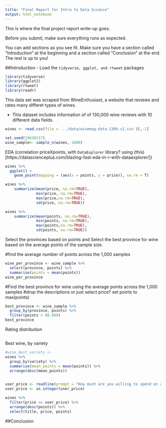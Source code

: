 ```yaml
---
title: "Final Report for Intro to Data Science"
output: html_notebook
---
```

This is where the final project report write-up goes. 

Before you submit, make sure everything runs as expected.

You can add sections as you see fit. Make sure you have a section called "Introduction" at the beginning and a section called "Conclusion" at the end. The rest is up to you!



##Introduction
- Load the `tidyverse, ggplot, and rtweet` packages
```r
library(tidyverse)
library(ggplot2)
library(rtweet)
library(readr)
```


This data set was scraped from WineEnthusiast, a website that reviews and rates many differet types of wines.  

- This dataset includes information of of 130,000 wine reviews with 10 different data fields. 
  

```r
wines <- read.csv(file = '../data/winemag-data-130k-v2.csv')[,-1]
```

```r
set.seed(19630217)
wine_sample<- sample_n(wines, 1000)
```

EDA (correlation priceXpoints, with ```DataExplorer``` library? using (this)[https://datascienceplus.com/blazing-fast-eda-in-r-with-dataexplorer/])
```r
wines %>% 
  ggplot() +
    geom_point(mapping = (aes(x = points, y = price)), na.rm = T)
```

```r
wines %>%
    summarize(mean(price, na.rm=TRUE), 
              min(price, na.rm=TRUE),
              max(price,na.rm=TRUE), 
              sd(price, na.rm=TRUE))
```

```r
wines %>%
    summarize(mean(points, na.rm=TRUE), 
              min(points, na.rm=TRUE),
              max(points,na.rm=TRUE), 
              sd(points, na.rm=TRUE))
```

Select the provinces based on points  and Select the best province for wine based on the average points of the sample size. 

#find the average number of points across the 1,000 samples
```r
wine_per_province <- wine_sample %>% 
  select(province, points) %>% 
  summarise(points = mean(points))
wine_per_province
```


#Find the best province for wine using the average points across the 1,000 samples
#drop the descriptions or just select price? set points to max(points)
```r
best_province <- wine_sample %>% 
  group_by(province, points) %>% 
  filter(points > 88.669)
best_province  
```


Rating distribution

```r

```

Best wine, by variety
```r
#wine_best_variety <- 
wines %>% 
  group_by(variety) %>% 
  summarise(mean_points = mean(points)) %>% 
  arrange(desc(mean_points)) 
  
```

```r
user_price <- readline(prompt = "How much are you willing to spend on a bottle?")
user_price <- as.integer(user_price)

wines %>% 
  filter(price <= user_price) %>% 
  arrange(desc(points)) %>% 
  select(title, price, points)
```



##Conclusion
